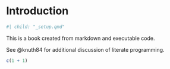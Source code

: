 # Introduction

```r
#| child: "_setup.qmd"
```

This is a book created from markdown and executable code.

See @knuth84 for additional discussion of literate programming.

```r
c(1 + 1)
```
